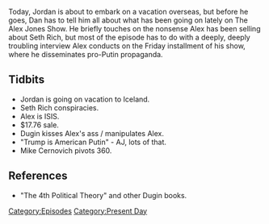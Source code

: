 {{DEFAULTSORT:
    #_EPISODE_0071:August 4, 2017
}}{{Episode
    | title             = August 4, 2017
    | caption           = Listen to this episode on [https://knowledgefight.libsyn.com/knowledge-fight-august-4-2017 Libsyn] [https://open.spotify.com/episode/32XmyG6qaAHT2PWDWoWNVs Spotify]
    | episodeNumber     = 71
    | length            = 02:28:51
    | airDate           = August 7, 2017
    | coverageStartDate = August 3, 2017
    | coverageEndDate   = August 4, 2017
    | episodeType       = [[:Category:Present Day|Present Day]]
    | appearance        = [[Aleksandr Dugin]], [[Mike Cernovich]]
    | beverage          = Boone's Farm & PBR
    | oocDrop           = Alex is still mad about Jon Oliver
    | previousEpisode   = [[70: Sep 29- Oct 3, 2015]]
    | nextEpisode       = [[72: August 9, 2017]]
}}

{{Stub}}

Today, Jordan is about to embark on a vacation overseas, but before he goes, Dan has to tell him all about what has been going on lately on The Alex Jones Show. He briefly touches on the nonsense Alex has been selling about Seth Rich, but most of the episode has to do with a deeply, deeply troubling interview Alex conducts on the Friday installment of his show, where he disseminates pro-Putin propaganda.

==Tidbits==

*Jordan is going on vacation to Iceland.
*Seth Rich conspiracies.
*Alex is ISIS.
*$17.76 sale.
*Dugin kisses Alex's ass / manipulates Alex.
*"Trump is American Putin" - AJ, lots of that.
*Mike Cernovich pivots 360.

==References==

*"The 4th Political Theory" and other Dugin books.

[[Category:Episodes]]
[[Category:Present Day]]
